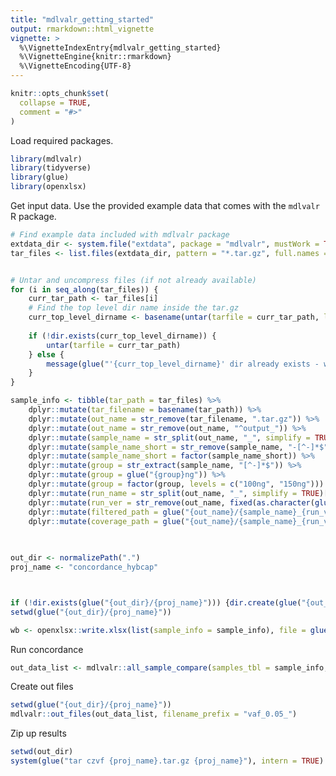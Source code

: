 ```yaml
---
title: "mdlvalr_getting_started"
output: rmarkdown::html_vignette
vignette: >
  %\VignetteIndexEntry{mdlvalr_getting_started}
  %\VignetteEngine{knitr::rmarkdown}
  %\VignetteEncoding{UTF-8}
---
```


```r
knitr::opts_chunk$set(
  collapse = TRUE,
  comment = "#>"
)
```


Load required packages.

```r
library(mdlvalr)
library(tidyverse)
library(glue)
library(openxlsx)
```


Get input data. Use the provided example data that comes with the `mdlvalr` R package. 

```r
# Find example data included with mdlvalr package
extdata_dir <- system.file("extdata", package = "mdlvalr", mustWork = TRUE)
tar_files <- list.files(extdata_dir, pattern = "*.tar.gz", full.names = TRUE, recursive = TRUE)


# Untar and uncompress files (if not already available)
for (i in seq_along(tar_files)) {
    curr_tar_path <- tar_files[i]
    # Find the top level dir name inside the tar.gz
	curr_top_level_dirname <- basename(untar(tarfile = curr_tar_path, list = TRUE)[1])
	
	if (!dir.exists(curr_top_level_dirname)) {
		untar(tarfile = curr_tar_path)
	} else {
	    message(glue("'{curr_top_level_dirname}' dir already exists - will not untar again."))
	}
}

```



```r
sample_info <- tibble(tar_path = tar_files) %>%
    dplyr::mutate(tar_filename = basename(tar_path)) %>%
    dplyr::mutate(out_name = str_remove(tar_filename, ".tar.gz")) %>%
    dplyr::mutate(out_name = str_remove(out_name, "^output_")) %>%
    dplyr::mutate(sample_name = str_split(out_name, "_", simplify = TRUE)[, 2]) %>%
    dplyr::mutate(sample_name_short = str_remove(sample_name, "-[^-]*$")) %>%
    dplyr::mutate(sample_name_short = factor(sample_name_short)) %>%
    dplyr::mutate(group = str_extract(sample_name, "[^-]*$")) %>%
    dplyr::mutate(group = glue("{group}ng")) %>%
    dplyr::mutate(group = factor(group, levels = c("100ng", "150ng"))) %>%
    dplyr::mutate(run_name = str_split(out_name, "_", simplify = TRUE)[, 1]) %>%
    dplyr::mutate(run_ver = str_remove(out_name, fixed(as.character(glue("{run_name}_{sample_name}_"))))) %>%
    dplyr::mutate(filtered_path = glue("{out_name}/{sample_name}_{run_ver}_filtered_integrated_variant_output_summary.xlsx")) %>%
    dplyr::mutate(coverage_path = glue("{out_name}/{sample_name}_{run_ver}_coverage_summary.xlsx"))
    
    

```















```r
out_dir <- normalizePath(".")
proj_name <- "concordance_hybcap"



if (!dir.exists(glue("{out_dir}/{proj_name}"))) {dir.create(glue("{out_dir}/{proj_name}"), recursive = TRUE)}
setwd(glue("{out_dir}/{proj_name}"))

wb <- openxlsx::write.xlsx(list(sample_info = sample_info), file = glue("sample_info.xlsx"), overwrite = TRUE) 

```




Run concordance

```r



out_data_list <- mdlvalr::all_sample_compare(samples_tbl = sample_info, sample_group = "sample_name_short", comparison_group = "group", var_path = "filtered_path", cov_path = "coverage_path", min_vaf = 0.05, min_fraction_125x = 0.9)

```




Create out files


```r
setwd(glue("{out_dir}/{proj_name}"))
mdlvalr::out_files(out_data_list, filename_prefix = "vaf_0.05_")

```




Zip up results


```r
setwd(out_dir)
system(glue("tar czvf {proj_name}.tar.gz {proj_name}"), intern = TRUE)

```


